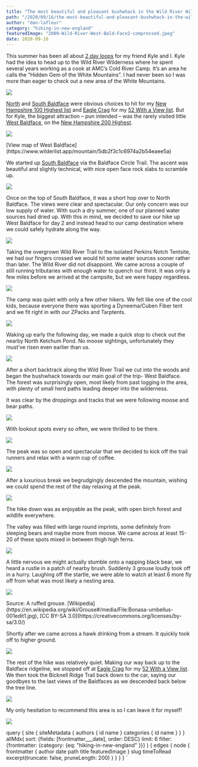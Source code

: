 ```yaml
---
title: "The most beautiful and pleasant bushwhack in the Wild River Wilderness"
path: "/2020/09/16/the-most-beautiful-and-pleasant-bushwhack-in-the-wild-river-wilderness/"
author: "dan-lafleur"
category: "hiking-in-new-england"
featuredImage: "2009-Wild-River-West-Bald-Face2-compressed.jpeg"
date: 2020-09-16
---
```



[comment]: # (  ARTICLE CONTENT BEGINS HERE  )

 This summer has been all about [2 day loops](/2020/08/14/creating-a-vt-4k-loop-escaping-the-nh-crowds-and-stumbling-on-some-stinging-nettle/) for my friend Kyle and I. Kyle had the idea to head up to the Wild River Wilderness where he spent several years working as a cook at AMC’s Cold River Camp. It’s an area he calls the “Hidden Gem of the White Mountains”. I had never been so I was more than eager to check out a new area of the White Mountains. 

![](2009-Wil-River-North-Bald-Face-500x375.jpg)

[North](https://www.wilderlist.app/mountains/5d8fbf1ae0364e2a604d74d9) and [South Baldface](https://www.wilderlist.app/mountain/5d8fbf46e0364e2a604d74da) were obvious choices to hit for my [New Hampshire 100 Highest list](https://www.wilderlist.app/lists/5d8d8bc8ac1095001788bbcb) and [Eagle Crag](https://www.wilderlist.app/mountain/5db9d55a2d4ef1001786a432) for my [52 With a View list](https://www.wilderlist.app/list/5db9dd9a2d4ef1001786a43f). But for Kyle, the biggest attraction – pun intended – was the rarely visited little [West Baldface](https://www.wilderlist.app/mountain/5db2f3c1c6974a2b54eaee5a), on the [New Hampshire 200 Highest](https://www.wilderlist.app/list/5db37a25e52f3b0017dc5577). 

[![](wilderlist-map-west-baldface-500x350.jpg)](https://www.wilderlist.app/mountain/5db2f3c1c6974a2b54eaee5a)

<Figcaption>[View map of West Baldface](https://www.wilderlist.app/mountain/5db2f3c1c6974a2b54eaee5a)</Figcaption>

 We started up [South Baldface](https://www.wilderlist.app/mountain/5d8fbf46e0364e2a604d74da) via the Baldface Circle Trail. The ascent was beautiful and slightly technical, with nice open face rock slabs to scramble up. 

![](2009_Wild-River-South-Baldface-Rock-Slab-500x375.jpg)

 Once on the top of South Baldface, it was a short hop over to North Baldface. The views were clear and spectacular. Our only concern was our low supply of water. With such a dry summer, one of our planned water sources had dried up. With this in mind, we decided to save our hike up West Baldface for day 2 and instead head to our camp destination where we could safely hydrate along the way. 

![](2009-Wild-River-South-Bald-Face-500x281.jpg)

 Taking the overgrown Wild River Trail to the isolated Perkins Notch Tentsite, we had our fingers crossed we would hit some water sources sooner rather than later. The Wild River did not disappoint. We came across a couple of still running tributaries with enough water to quench our thirst. It was only a few miles before we arrived at the campsite, but we were happy regardless.

![](20200912_165513-500x375.jpg)

 The camp was quiet with only a few other hikers. We felt like one of the cool kids, because everyone there was sporting a Dyneema/Cuben Fiber tent and we fit right in with our ZPacks and Tarptents.

![](2009_Wild-River_Camp-site-500x375.jpg)

 Waking up early the following day, we made a quick stop to check out the nearby North Ketchum Pond. No moose sightings, unfortunately they must’ve risen even earlier than us. 

![](2009_Wild-River-Bog-1-500x281.jpg)

 After a short backtrack along the Wild River Trail we cut into the woods and began the bushwhack towards our main goal of the trip- West Baldface. The forest was surprisingly open, most likely from past logging in the area, with plenty of small herd paths leading deeper into the wilderness. 

 It was clear by the droppings and tracks that we were following moose and bear paths. 

![](2009-Wild-River-West-Bald-Face-3-500x281.jpg)

 With lookout spots every so often, we were thrilled to be there. 

![](2009-Wild-River-West-Bald-Face-2-500x281.jpg)

 The peak was so open and spectacular that we decided to kick off the trail runners and relax with a warm cup of coffee. 

![](20200913_105731-500x375.jpg)

 After a luxurious break we begrudgingly descended the mountain, wishing we could spend the rest of the day relaxing at the peak. 

![](2009-wild-river-west-bald-face-summit-500x375.jpg)

 The hike down was as enjoyable as the peak, with open birch forest and wildlife everywhere. 

 The valley was filled with large round imprints, some definitely from sleeping bears and maybe more from moose. We came across at least 15-20 of these spots mixed in between thigh high ferns. 

![](2009-Wild-Rive-West-Bald-Face-Logging-375x500.jpg)

 A little nervous we might actually stumble onto a napping black bear, we heard a rustle in a patch of nearby brush. Suddenly 3 grouse loudly took off in a hurry. Laughing off the startle, we were able to watch at least 6 more fly off from what was most likely a nesting area.

![](1920px-Bonasa-umbellus-001edit1-500x357.jpg)

<Figcaption>Source: A ruffed grouse. [Wikipedia](https://en.wikipedia.org/wiki/Grouse#/media/File:Bonasa-umbellus-001edit1.jpg), [CC BY-SA 3.0](https://creativecommons.org/licenses/by-sa/3.0/)</Figcaption>

 Shortly after we came across a hawk drinking from a stream. It quickly took off to higher ground. 

![](20200913_133445-500x375.jpg)

 The rest of the hike was relatively quiet. Making our way back up to the Baldface ridgeline, we stopped off at [Eagle Crag](https://www.wilderlist.app/mountain/5db9d55a2d4ef1001786a432) for my [52 With a View list](https://www.wilderlist.app/lists/5db9dd9a2d4ef1001786a43f). We then took the Bicknell Ridge Trail back down to the car, saying our goodbyes to the last views of the Baldfaces as we descended back below the tree line.

![](2009-Wild-River-Eagle-Crag-500x375.jpg)

 My only hesitation to recommend this area is so I can leave it for myself!

![](2009-Wild-River-Heading-Home-500x375.jpg)

[comment]: # (  ARTICLE CONTENT ENDS HERE  )

  query {
    site {
      siteMetadata {
        authors {
          id
          name
        }
        categories {
          id
          name
        }
      }
    }
    allMdx(
      sort: {fields: [frontmatter___date], order: DESC}
      limit: 6
      filter: {frontmatter: {category: {eq: "hiking-in-new-england" }}}
    ) {
      edges {
        node {
          frontmatter {
            author
            date
            path
            title
            featuredImage
          }
          slug
          timeToRead
          excerpt(truncate: false, pruneLength: 200)
        }
      }
    }
  }
`

